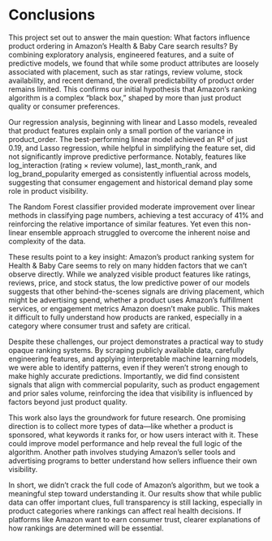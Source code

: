 # Conclusions
This project set out to answer the main question: What factors influence product ordering in Amazon’s Health & Baby Care search results? By combining exploratory analysis, engineered features, and a suite of predictive models, we found that while some product attributes are loosely associated with placement, such as star ratings, review volume, stock availability, and recent demand, the overall predictability of product order remains limited. This confirms our initial hypothesis that Amazon’s ranking algorithm is a complex “black box,” shaped by more than just product quality or consumer preferences.

Our regression analysis, beginning with linear and Lasso models, revealed that product features explain only a small portion of the variance in product_order. The best-performing linear model achieved an R² of just 0.19, and Lasso regression, while helpful in simplifying the feature set, did not significantly improve predictive performance. Notably, features like log_interaction (rating × review volume), last_month_rank, and log_brand_popularity emerged as consistently influential across models, suggesting that consumer engagement and historical demand play some role in product visibility.

The Random Forest classifier provided moderate improvement over linear methods in classifying page numbers, achieving a test accuracy of 41% and reinforcing the relative importance of similar features. Yet even this non-linear ensemble approach struggled to overcome the inherent noise and complexity of the data. 

These results point to a key insight: Amazon’s product ranking system for Health & Baby Care seems to rely on many hidden factors that we can’t observe directly. While we analyzed visible product features like ratings, reviews, price, and stock status, the low predictive power of our models suggests that other behind-the-scenes signals are driving placement, which might be advertising spend, whether a product uses Amazon’s fulfillment services, or engagement metrics Amazon doesn’t make public. This makes it difficult to fully understand how products are ranked, especially in a category where consumer trust and safety are critical.

Despite these challenges, our project demonstrates a practical way to study opaque ranking systems. By scraping publicly available data, carefully engineering features, and applying interpretable machine learning models, we were able to identify patterns, even if they weren’t strong enough to make highly accurate predictions. Importantly, we did find consistent signals that align with commercial popularity, such as product engagement and prior sales volume, reinforcing the idea that visibility is influenced by factors beyond just product quality.

This work also lays the groundwork for future research. One promising direction is to collect more types of data—like whether a product is sponsored, what keywords it ranks for, or how users interact with it. These could improve model performance and help reveal the full logic of the algorithm. Another path involves studying Amazon’s seller tools and advertising programs to better understand how sellers influence their own visibility. 

In short, we didn’t crack the full code of Amazon’s algorithm, but we took a meaningful step toward understanding it. Our results show that while public data can offer important clues, full transparency is still lacking, especially in product categories where rankings can affect real health decisions. If platforms like Amazon want to earn consumer trust, clearer explanations of how rankings are determined will be essential.